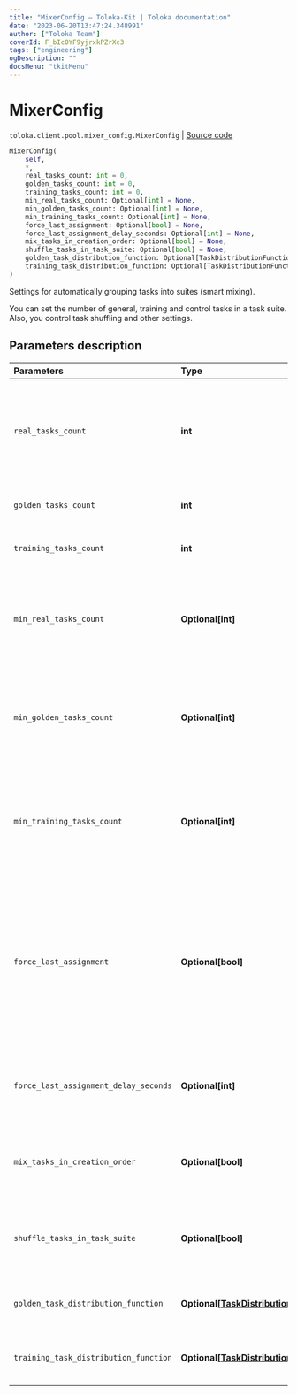 ```yaml
---
title: "MixerConfig — Toloka-Kit | Toloka documentation"
date: "2023-06-20T13:47:24.348991"
author: ["Toloka Team"]
coverId: F_bIcOYF9yjrxkPZrXc3
tags: ["engineering"]
ogDescription: ""
docsMenu: "tkitMenu"
---
```


# MixerConfig

`toloka.client.pool.mixer_config.MixerConfig` | [Source code](https://github.com/Toloka/toloka-kit/blob/v1.2.0/src/client/pool/mixer_config.py#L7)

```python
MixerConfig(
    self,
    *,
    real_tasks_count: int = 0,
    golden_tasks_count: int = 0,
    training_tasks_count: int = 0,
    min_real_tasks_count: Optional[int] = None,
    min_golden_tasks_count: Optional[int] = None,
    min_training_tasks_count: Optional[int] = None,
    force_last_assignment: Optional[bool] = None,
    force_last_assignment_delay_seconds: Optional[int] = None,
    mix_tasks_in_creation_order: Optional[bool] = None,
    shuffle_tasks_in_task_suite: Optional[bool] = None,
    golden_task_distribution_function: Optional[TaskDistributionFunction] = None,
    training_task_distribution_function: Optional[TaskDistributionFunction] = None
)
```

Settings for automatically grouping tasks into suites (smart mixing).

You can set the number of general, training and control tasks in a task suite. Also, you control task shuffling and other settings.

## Parameters description

| Parameters | Type | Description |
| :----------| :----| :-----------|
`real_tasks_count`|**int**|<p>The number of general tasks in a task suite. If `training_task_distribution_function` or `golden_task_distribution_function` are used then `real_tasks_count` denotes the maximum number of tasks in a task suite.</p>
`golden_tasks_count`|**int**|<p>The number of control tasks in a task suite.</p>
`training_tasks_count`|**int**|<p>The number of training tasks in a task suite.</p>
`min_real_tasks_count`|**Optional\[int\]**|<p>The minimum number of general tasks in a task suite if there are not enough tasks left to create a full task suite. Allowed range: from 0 to `real_tasks_count`. By default, the `min_real_tasks_count` value equals to the `real_tasks_count` value.</p>
`min_golden_tasks_count`|**Optional\[int\]**|<p>The minimum number of control tasks in a task suite if there are not enough control tasks left to create a full task suite. Allowed range: from 0 to `golden_tasks_count`. By default, the `min_golden_tasks_count` value equals to the `golden_tasks_count` value.</p>
`min_training_tasks_count`|**Optional\[int\]**|<p>The minimum number of training tasks in a task suite if there are not enough training tasks left to create a full task suite. Allowed range: from 0 to `training_tasks_count`. By default, the `min_training_tasks_count` value equals to the `training_tasks_count` value.</p>
`force_last_assignment`|**Optional\[bool\]**|<p>A setting used when the number of remaining general tasks in the pool is less than the `min_real_tasks_count` value. Note, that there must be enough control and training tasks to create a task suite.</p> <ul> <li>`True` — An incomplete task suite is assigned.</li> <li>`False` — An incomplete task suite is not assigned. It is useful if you add tasks to an open pool.</li> </ul> <p>Default: `True`.</p>
`force_last_assignment_delay_seconds`|**Optional\[int\]**|<p>Time in seconds before assigning the last task suite. This parameter is used if `force_last_assignment` is set to `True`. Allowed range: from 0 to 86,400 seconds (one day).</p>
`mix_tasks_in_creation_order`|**Optional\[bool\]**|<ul> <li>`True` — Tasks are grouped in task suites in the order they were created.</li> <li>`False` — Tasks are chosen for a task suite in a random order.</li> </ul>
`shuffle_tasks_in_task_suite`|**Optional\[bool\]**|<ul> <li>`True` — Tasks in a task suite are shuffled on the page.</li> <li>`False` — Tasks in a task suite are placed on the page in the order they were created.</li> </ul>
`golden_task_distribution_function`|**Optional\[[TaskDistributionFunction](/docs/toloka-kit/reference/toloka.client.task_distribution_function.TaskDistributionFunction)\]**|<p>Customizing the number of control tasks in a task suite depending on completed tasks by a Toloker.</p>
`training_task_distribution_function`|**Optional\[[TaskDistributionFunction](/docs/toloka-kit/reference/toloka.client.task_distribution_function.TaskDistributionFunction)\]**|<p>Customizing the number of training tasks in a task suite depending on completed tasks by a Toloker.</p>